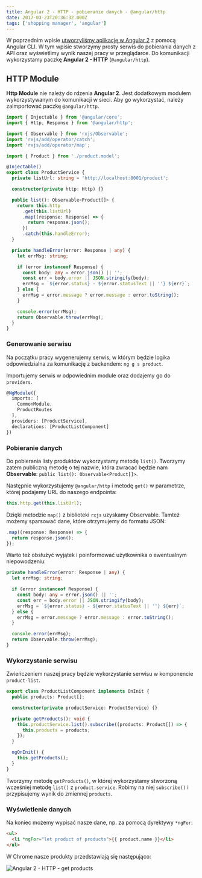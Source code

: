 ```yaml
---
title: Angular 2 - HTTP - pobieranie danych - @angular/http
date: 2017-03-23T20:36:32.000Z
tags: ['shopping manager', 'angular']
---
```


W poprzednim wpisie [utworzyliśmy aplikację w Angular 2](/angular-2-angular-cli-pierwsze-kroki/) z pomocą Angular CLI. W tym wpisie stworzymy prosty serwis do pobierania danych z API oraz wyświetlimy wynik naszej pracy w przeglądarce. Do komunikacji wykorzystamy paczkę **Angular 2 - HTTP** (`@angular/http`).

## HTTP Module

**Http Module** nie należy do rdzenia **Angular 2**. Jest dodatkowym modułem wykorzystywanym do komunikacji w sieci. Aby go wykorzystać, należy zaimportować paczkę `@angular/http`.

```typescript
import { Injectable } from '@angular/core';
import { Http, Response } from '@angular/http';

import { Observable } from 'rxjs/Observable';
import 'rxjs/add/operator/catch';
import 'rxjs/add/operator/map';

import { Product } from './product.model';

@Injectable()
export class ProductService {
  private listUrl: string = 'http://localhost:8001/product';

  constructor(private http: Http) {}

  public list(): Observable<Product[]> {
    return this.http
      .get(this.listUrl)
      .map((response: Response) => {
        return response.json();
      })
      .catch(this.handleError);
  }

  private handleError(error: Response | any) {
    let errMsg: string;

    if (error instanceof Response) {
      const body: any = error.json() || '';
      const err = body.error || JSON.stringify(body);
      errMsg = `${error.status} - ${error.statusText || ''} ${err}`;
    } else {
      errMsg = error.message ? error.message : error.toString();
    }

    console.error(errMsg);
    return Observable.throw(errMsg);
  }
}
```

### Generowanie serwisu

Na początku pracy wygenerujemy serwis, w którym będzie logika odpowiedzialna za komunikację z backendem: `ng g s product`.

Importujemy serwis w odpowiednim module oraz dodajemy go do `providers`.

```typescript
@NgModule({
  imports: [
    CommonModule,
    ProductRoutes
  ],
  providers: [ProductService],
  declarations: [ProductListComponent]
})
```

### Pobieranie danych

Do pobierania listy produktów wykorzystamy metodę `list()`. Tworzymy zatem publiczną metodę o tej nazwie, która zwracać będzie nam **Observable**: `public list(): Observable<Product[]>`.

Następnie wykorzystujemy `@angular/http` i metodę `get()` w parametrze, której podajemy URL do naszego endpointa:

```typescript
this.http.get(this.listUrl);
```

Dzięki metodzie `map()` z biblioteki `rxjs` uzyskamy Observable. Tamteż możemy sparsować dane, które otrzymujemy do formatu JSON:

```typescript
.map((response: Response) => {
  return response.json();
});
```

Warto też obsłużyć wyjątek i poinformować użytkownika o ewentualnym niepowodzeniu:

```typescript
private handleError(error: Response | any) {
  let errMsg: string;

  if (error instanceof Response) {
    const body: any = error.json() || '';
    const err = body.error || JSON.stringify(body);
    errMsg = `${error.status} - ${error.statusText || ''} ${err}`;
  } else {
    errMsg = error.message ? error.message : error.toString();
  }

  console.error(errMsg);
  return Observable.throw(errMsg);
}
```

### Wykorzystanie serwisu

Zwieńczeniem naszej pracy będzie wykorzystanie serwisu w komponencie `product-list`.

```typescript
export class ProductListComponent implements OnInit {
  public products: Product[];

  constructor(private productService: ProductService) {}

  private getProducts(): void {
    this.productService.list().subscribe((products: Product[]) => {
      this.products = products;
    });
  }

  ngOnInit() {
    this.getProducts();
  }
}
```

Tworzymy metodę `getProducts()`, w której wykorzystamy stworzoną wcześniej metodę `list()` z `product.service`. Robimy na niej `subscribe()` i przypisujemy wynik do zmiennej `products`.

### Wyświetlenie danych

Na koniec możemy wypisać nasze dane, np. za pomocą dyrektywy `*ngFor`:

```html
<ul>
  <li *ngFor="let product of products">{{ product.name }}</li>
</ul>
```

W Chrome nasze produkty przedstawiają się następująco:

![Angular 2 - HTTP - get products](./get-products.png)
